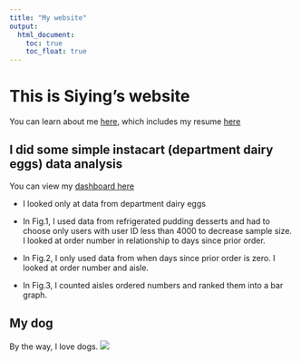 ```yaml
---
title: "My website"
output: 
  html_document:
    toc: true
    toc_float: true
---
```


# This is Siying's  website

You can learn about me [here](about.html), which includes my resume [here](https://docs.google.com/viewerng/viewer?url=https://github.com/Lsy0301/Lsy0301.github.io/raw/master/SiyingLi_Resume.pdf)

## I did some simple instacart (department dairy eggs) data analysis

You can view my [dashboard here](https://lsy0301.github.io/dashboard.html)

* I looked only at data from department dairy eggs

* In Fig.1, I used data from refrigerated pudding desserts and had to choose only users with user ID less than 4000 to decrease sample size. I looked at order number in relationship to days since prior order. 

* In Fig.2, I only used data from when days since prior order is zero. I looked at order number and aisle.

* In Fig.3, I counted aisles ordered numbers and ranked them into a bar graph. 

## My dog
By the way, I love dogs. 
![](images/IMG_3372.JPG) 




